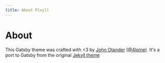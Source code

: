 ```yaml
---
title: About Pixyll
---
```


# About

This Gatsby theme was crafted with <3 by [John Otander](http://johnotander.com)
([@4lpine](https://twitter.com/4lpine)). It's a port to Gatsby from the original
[Jekyll theme](http://pixyll.com)
